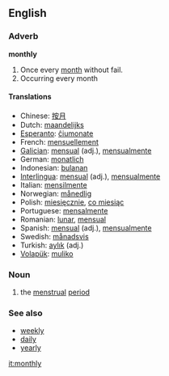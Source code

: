 ==English==
=== Adverb ===
'''monthly'''

#Once every [[month]] without fail.
#Occurring every month

==== Translations ====
*Chinese: [[按月]]
*Dutch: [[maandelijks]]
*[[Esperanto]]: [[ĉiumonate]]
*French: [[mensuellement]]
*[[Galician]]: [[mensual]] (adj.), [[mensualmente]]
*German: [[monatlich]]
*Indonesian: [[bulan|bulanan]]
*[[Interlingua]]: [[mensual]] (adj.), [[mensualmente]]
*Italian: [[mensilmente]]
*Norwegian: [[månedlig]]
*Polish: [[miesięcznie]], [[co miesiąc]]
*Portuguese: [[mensalmente]]
*Romanian: [[lunar]], [[mensual]]
*Spanish: [[mensual]] (adj.), [[mensualmente]]
*Swedish: [[månadsvis]]
*Turkish: [[aylık]] (adj.)
*[[Volapük]]: [[muliko]]

===Noun===
{{euphemism}}
# the [[menstrual]] [[period]]

===See also===
* [[weekly]]
* [[daily]]
* [[yearly]]

[[it:monthly]]